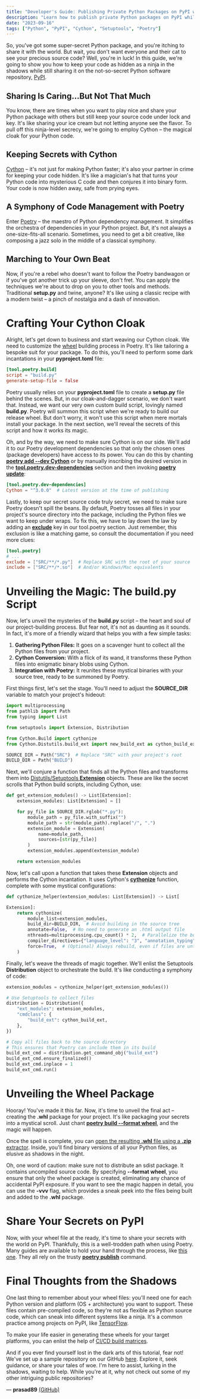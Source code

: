 ```yaml
---
title: "Developer's Guide: Publishing Private Python Packages on PyPI with Poetry (Because Hiding Code Is the New Open Source)"
description: "Learn how to publish private Python packages on PyPI while keeping your source code secure using Cython and Poetry. This guide provides step-by-step instructions for developers looking to share their packages with select audiences on the Python software repository."
date: "2023-09-16"
tags: ["Python", "PyPI", "Cython", "Setuptools", "Poetry"]
---
```


<CustomImage
  src="https://raw.githubusercontent.com/prasad89/blogposts/main/images/poetry-plus-cython-equals-pypi.png"
  alt="PyPIPublishSecure"
/>

So, you've got some super-secret Python package, and you're itching to share it with the world. But wait, you don't want everyone and their cat to see your precious source code? Well, you're in luck! In this guide, we're going to show you how to keep your code as hidden as a ninja in the shadows while still sharing it on the not-so-secret Python software repository, [PyPI](https://pypi.org).

## Sharing Is Caring...But Not That Much

You know, there are times when you want to play nice and share your Python package with others but still keep your source code under lock and key. It's like sharing your ice cream but not letting anyone see the flavor. To pull off this ninja-level secrecy, we're going to employ Cython – the magical cloak for your Python code.

## Keeping Secrets with Cython

[Cython](https://github.com/cython/cython) – it's not just for making Python faster; it's also your partner in crime for keeping your code hidden. It's like a magician's hat that turns your Python code into mysterious C code and then conjures it into binary form. Your code is now hidden away, safe from prying eyes.

## A Symphony of Code Management with Poetry

Enter [Poetry](https://github.com/python-poetry/poetry) – the maestro of Python dependency management. It simplifies the orchestra of dependencies in your Python project. But, it's not always a one-size-fits-all scenario. Sometimes, you need to get a bit creative, like composing a jazz solo in the middle of a classical symphony.

## Marching to Your Own Beat

Now, if you're a rebel who doesn't want to follow the Poetry bandwagon or if you've got another trick up your sleeve, don't fret. You can apply the techniques we're about to drop on you to other tools and methods. Traditional **setup.py** and twine, anyone? It's like using a classic recipe with a modern twist – a pinch of nostalgia and a dash of innovation.

# Crafting Your Cython Cloak

Alright, let's get down to business and start weaving our Cython cloak. We need to customize the [wheel](https://realpython.com/python-wheels) building process in Poetry. It's like tailoring a bespoke suit for your package. To do this, you'll need to perform some dark incantations in your **pyproject.toml** file:

```toml title="pyproject.toml"
[tool.poetry.build]
script = "build.py"
generate-setup-file = false
```

Poetry usually relies on your **pyproject.toml** file to create a **setup.py** file behind the scenes. But, in our cloak-and-dagger scenario, we don't want that. Instead, we want our very own custom build script, lovingly named **build.py**. Poetry will summon this script when we're ready to build our release wheel. But don't worry, it won't use this script when mere mortals install your package. In the next section, we'll reveal the secrets of this script and how it works its magic.

Oh, and by the way, we need to make sure Cython is on our side. We'll add it to our Poetry development dependencies so that only the chosen ones (package developers) have access to its power. You can do this by chanting [**poetry add --dev Cython**](https://python-poetry.org/docs/cli/#add) or by manually inscribing the desired version in the [**tool.poetry.dev-dependencies**](https://python-poetry.org/docs/pyproject/#dependencies-and-dev-dependencies) section and then invoking [**poetry update**](https://python-poetry.org/docs/cli/#update):

```toml title="pyproject.toml"
[tool.poetry.dev-dependencies]
Cython = "^3.0.0"  # Latest version at the time of publishing
```

Lastly, to keep our secret source code truly secret, we need to make sure Poetry doesn't spill the beans. By default, Poetry tosses all files in your project's source directory into the package, including the Python files we want to keep under wraps. To fix this, we have to lay down the law by adding an [**exclude**](https://python-poetry.org/docs/pyproject/#include-and-exclude) key in our tool.poetry section. Just remember, this exclusion is like a matching game, so consult the documentation if you need more clues:

```toml title="pyproject.toml"
[tool.poetry]
# ...
exclude = ["SRC/**/*.py"]  # Replace SRC with the root of your source
include = ["SRC/**/*.so"]  # And/or Windows/Mac equivalents
```

# Unveiling the Magic: The build.py Script

Now, let's unveil the mysteries of the **build.py** script – the heart and soul of our project-building process. But fear not, it's not as daunting as it sounds. In fact, it's more of a friendly wizard that helps you with a few simple tasks:

1. **Gathering Python Files:** It goes on a scavenger hunt to collect all the Python files from your project.
2. **Cython Conversion:** With a flick of its wand, it transforms these Python files into enigmatic binary blobs using Cython.
3. **Integration with Poetry:** It reunites these mystical binaries with your source tree, ready to be summoned by Poetry.

First things first, let's set the stage. You'll need to adjust the **SOURCE_DIR** variable to match your project's hideout:

```python title="build.py"
import multiprocessing
from pathlib import Path
from typing import List

from setuptools import Extension, Distribution

from Cython.Build import cythonize
from Cython.Distutils.build_ext import new_build_ext as cython_build_ext

SOURCE_DIR = Path("SRC")  # Replace "SRC" with your project's root
BUILD_DIR = Path("BUILD")
```

Next, we'll conjure a function that finds all the Python files and transforms them into [Distutils/Setuptools **Extension**](https://docs.python.org/3/distutils/setupscript.html#describing-extension-modules) objects. These are like the secret scrolls that Python build scripts, including Cython, use:

```python title="build.py"
def get_extension_modules() -> List[Extension]:
    extension_modules: List[Extension] = []

    for py_file in SOURCE_DIR.rglob("*.py"):
        module_path = py_file.with_suffix("")
        module_path = str(module_path).replace("/", ".")
        extension_module = Extension(
            name=module_path,
            sources=[str(py_file)]
        )
        extension_modules.append(extension_module)

    return extension_modules
```

Now, let's call upon a function that takes these **Extension** objects and performs the Cython incantation. It uses Cython's [**cythonize**](https://cython.readthedocs.io/en/latest/src/userguide/source_files_and_compilation.html#cythonize-arguments) function, complete with some mystical configurations:

```python title="build.py"
def cythonize_helper(extension_modules: List[Extension]) -> List[

Extension]:
    return cythonize(
        module_list=extension_modules,
        build_dir=BUILD_DIR,  # Avoid building in the source tree
        annotate=False,  # No need to generate an .html output file
        nthreads=multiprocessing.cpu_count() * 2,  # Parallelize the build
        compiler_directives={"language_level": "3", "annotation_typing": False},  # Indicate Python 3 usage to Cython without using type hints annotations
        force=True,  # (Optional) Always rebuild, even if files are untouched
    )
```

Finally, let's weave the threads of magic together. We'll enlist the Setuptools **Distribution** object to orchestrate the build. It's like conducting a symphony of code:

```python title="build.py"
extension_modules = cythonize_helper(get_extension_modules())

# Use Setuptools to collect files
distribution = Distribution({
    "ext_modules": extension_modules,
    "cmdclass": {
        "build_ext": cython_build_ext,
    },
})

# Copy all files back to the source directory
# This ensures that Poetry can include them in its build
build_ext_cmd = distribution.get_command_obj("build_ext")
build_ext_cmd.ensure_finalized()
build_ext_cmd.inplace = 1
build_ext_cmd.run()
```

# Unveiling the Wheel Package

Hooray! You've made it this far. Now, it's time to unveil the final act – creating the **.whl** package for your project. It's like packaging your secrets into a mystical scroll. Just chant [**poetry build --format wheel**](https://python-poetry.org/docs/cli/#build), and the magic will happen.

Once the spell is complete, you can [open the resulting **.whl** file using a **.zip** extractor](https://stackoverflow.com/questions/32923952/how-do-i-list-the-files-inside-a-python-wheel). Inside, you'll find binary versions of all your Python files, as elusive as shadows in the night.

Oh, one word of caution: make sure not to distribute an sdist package. It contains uncompiled source code. By specifying **--format wheel**, you ensure that only the wheel package is created, eliminating any chance of accidental PyPI exposure. If you want to see the magic happen in detail, you can use the **-vvv** flag, which provides a sneak peek into the files being built and added to the **.whl** package.

# Share Your Secrets on PyPI

Now, with your wheel file at the ready, it's time to share your secrets with the world on PyPI. Thankfully, this is a well-trodden path when using Poetry. Many guides are available to hold your hand through the process, like [this one](https://johnfraney.ca/blog/create-publish-python-package-poetry/#publishing-the-package). They all rely on the trusty [**poetry publish**](https://python-poetry.org/docs/cli/#publish) command.

# Final Thoughts from the Shadows

One last thing to remember about your wheel files: you'll need one for each Python version and platform (OS + architecture) you want to support. These files contain pre-compiled code, so they're not as flexible as Python source code, which can sneak into different systems like a ninja. It's a common practice among projects on PyPI, like [TensorFlow](https://pypi.org/project/tensorflow/#files).

To make your life easier in generating these wheels for your target platforms, you can enlist the help of [CI/CD build matrices](https://docs.github.com/en/actions/using-workflows/about-workflows#using-a-build-matrix).

And if you ever find yourself lost in the dark arts of this tutorial, fear not! We've set up a sample repository on our GitHub [here](https://github.com/prasad89/pypi-publish-secure). Explore it, seek guidance, or share your tales of woe. I'm here to assist, lurking in the shadows, waiting to help. While you're at it, why not check out some of my other intriguing public repositories?

— **prasad89** [(GitHub)](https://github.com/prasad89)
